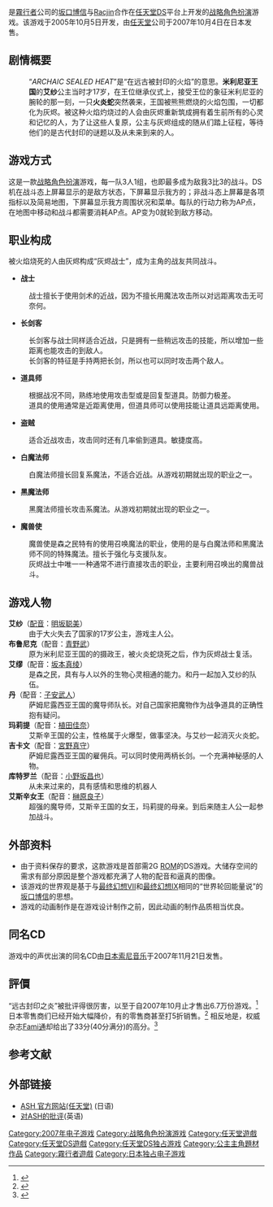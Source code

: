 {{noteTA
|G1=Games
}}
{{Infobox VG
| title     = 远古封印之炎
| japanese  = アルカイック シールド ヒート
| english   = Archaic Sealed Heat
| image     = File:ASH - Archaic Sealed Heat Coverart.png
| developer = [[霧行者|霧行者]]、[[Racjin|Racjin]]
| publisher = [[任天堂|任天堂]]
| designer  = [[坂口博信|坂口博信]]
| writer    = [[坂口博信|坂口博信]]
| artist    = [[皆葉英夫|皆葉英夫]]
| composer  = [[崎元仁|崎元仁]]
| released  = {{vgrelease|JP|2007年10月4日}}
| genre     = [[战略角色扮演|战略角色扮演]]
| modes     = [[单人游戏|单人游戏]]
| platforms = [[任天堂DS|任天堂DS]]
}}

{{vgname|远古封印之炎|ja=アルカイック シールド ヒート，Archaic Sealed Heat}}是[[霧行者|霧行者]]公司的[[坂口博信|坂口博信]]与[[Racjin|Racjin]]合作在[[任天堂DS|任天堂DS]]平台上开发的[[战略角色扮演|战略角色扮演]]游戏。该游戏于2005年10月5日开发，由[[任天堂|任天堂]]公司于2007年10月4日在日本发售。

==剧情概要==
:“''ARCHAIC SEALED HEAT''”是“在远古被封印的火焰”的意思。'''米利尼亚王国'''的'''艾纱'''公主当时才17岁，在王位继承仪式上，接受王位的象征米利尼亚的腕轮的那一刻，一只'''火炎蛇'''突然袭来，王国被熊熊燃烧的火焰包围，一切都化为灰烬。被这种火焰灼烧过的人会由灰烬重新筑成拥有着生前所有的心灵和记忆的人，为了让这些人复原，公主与灰烬组成的随从们踏上征程，等待他们的是古代封印的谜题以及从未来到来的人。

==游戏方式==
这是一款[[战略角色扮演|战略角色扮演]]游戏，每一队3人1组，也即最多成为敌我3比3的战斗。DS机在战斗态上屏幕显示的是敌方状态，下屏幕显示我方的；非战斗态上屏幕是各项指标以及简易地图，下屏幕显示我方周围状况和菜单。每队的行动力称为AP点，在地图中移动和战斗都需要消耗AP点。AP变为0就轮到敌方移动。

==职业构成==
被火焰烧死的人由灰烬构成“灰烬战士”，成为主角的战友共同战斗。
*'''战士'''
:战士擅长于使用剑术的近战，因为不擅长用魔法攻击所以对远距离攻击无可奈何。
*'''长剑客'''
:长剑客与战士同样适合近战，只是拥有一些稍远攻击的技能，所以增加一些距离也能攻击的到敌人。
:长剑客的特征是手持两把长剑，所以也可以同时攻击两个敌人。
*'''道具师'''
:根据战况不同，熟练地使用攻击型或是回复型道具。防御力极差。
:道具的使用通常是近距离使用，但道具师可以使用技能让道具远距离使用。
*'''盗贼'''
:适合近战攻击，攻击同时还有几率偷到道具。敏捷度高。
*'''白魔法师'''
:白魔法师擅长回复系魔法，不适合近战。从游戏初期就出现的职业之一。
*'''黑魔法师'''
:黑魔法师擅长攻击系魔法。从游戏初期就出现的职业之一。
*'''魔兽使'''
:魔兽使是森之民特有的使用召唤魔法的职业，使用的是与白魔法师和黑魔法师不同的特殊魔法。擅长于强化与支援队友。
:灰烬战士中唯一一种通常不进行直接攻击的职业，主要利用召唤出的魔兽战斗。
==游戏人物==
; '''艾纱'''（[[声优|配音]]：[[明坂聪美|明坂聪美]]）
:由于大火失去了国家的17岁公主，游戏主人公。
; '''布鲁尼克'''（配音：[[青野武|青野武]]）
:原为米利尼亚王国的的摄政王，被火炎蛇烧死之后，作为灰烬战士复活。
; '''艾缪'''（配音：[[坂本真绫|坂本真绫]]）
:是森之民，具有与人以外的生物心灵相通的能力。和丹一起加入艾纱的队伍。
; '''丹'''（配音：[[子安武人|子安武人]]）
:萨姆尼露西亚王国的魔导师队长。对自己国家把魔物作为战争道具的正确性抱有疑问。
; '''玛莉提'''（配音：[[植田佳奈|植田佳奈]]）
:艾斯辛王国的公主，性格属于火爆型，做事坚决。与艾纱一起消灭火炎蛇。
; '''吉卡文'''（配音：[[宮野真守|宮野真守]]）
:萨姆尼露西亚王国的雇佣兵。可以同时使用两柄长剑。一个充满神秘感的人物。
; '''库特罗兰'''（配音：[[小野坂昌也|小野坂昌也]]）　
:从未来过来的，具有感情和思维的机器人
; '''艾斯辛女王'''（配音：[[榊原良子|榊原良子]]）
:超强的魔导师，艾斯辛王国的女王，玛莉提的母亲。到后来随主人公一起参加战斗。

==外部资料==
*由于资料保存的要求，这款游戏是首部需2G [[ROM|ROM]]的DS游戏。大储存空间的需求有部分原因是整个游戏都充满了人物的配音和逼真的图像。
*该游戏的世界观是基于与[[最终幻想VII|最终幻想VII]]和[[最终幻想IX|最终幻想IX]]相同的“世界轮回能量说”的[[坂口博信|坂口博信]]的思想。
*游戏的动画制作是在游戏设计制作之前，因此动画的制作品质相当优良。

==同名CD==
游戏中的声优出演的同名CD由[[日本索尼音乐|日本索尼音乐]]于2007年11月21日发售。

==評價==
{{Video game reviews
|Fam = 33/40<ref>[http://fs.finalfantasytr.com/search.asp?query=ASH ASH - Famitsu Scores Archive<!-- Bot generated title -->] {{webarchive |url=https://web.archive.org/web/20081216041857/http://fs.finalfantasytr.com/search.asp?query=ASH |date=December 16, 2008 }}</ref>
}}
“远古封印之炎”被批评得很厉害，以至于自2007年10月止才售出6.7万份游戏。<ref>{{Cite web |url=http://www.siliconera.com/2007/10/22/the-mixed-flames-of-archaic-sealed-heat/ |title=存档副本 |accessdate=2008-02-06 |archive-date=2008-01-23 |archive-url=https://web.archive.org/web/20080123220350/http://www.siliconera.com/2007/10/22/the-mixed-flames-of-archaic-sealed-heat/ |dead-url=no }}</ref>日本零售商们已经开始大幅降价，有的零售商甚至打5折销售。<ref>{{cite web |url=http://www.kotaku.com.au/tags/A.S.H.+Archaic+Sealed+Heat |title=存档副本 |accessdate=2008-02-06 |deadurl=yes |archiveurl=https://web.archive.org/web/20080309005519/http://www.kotaku.com.au/tags/A.S.H.+Archaic+Sealed+Heat |archivedate=2008-03-09 }}</ref>
相反地是，权威杂志[[Fami通|Fami通]]却给出了33分(40分满分)的高分。<ref>{{cite web |url=http://fs.finalfantasytr.com/search.asp?query=ASH |title=存档副本 |accessdate=2008-01-29  |deadurl=yes |archiveurl=https://web.archive.org/web/20081216041857/http://fs.finalfantasytr.com/search.asp?query=ASH |archivedate=2008-12-16 }}</ref>

== 参考文献 ==
{{reflist|2}}

==外部链接==
*[http://www.nintendo.co.jp/ds/yasj/ ASH 官方网站(任天堂)] {{Wayback|url=http://www.nintendo.co.jp/ds/yasj/ |date=20080207081833 }}(日语)
*[https://web.archive.org/web/20080409225553/http://insomnia.ac/reviews/ds/archaicsealedheat/ 对ASH的批评 ](英语)
{{Mistwalker}}
{{Authority control}}
{{DEFAULTSORT:ARCHAIC SEALED HEAT}}
[[Category:2007年电子游戏|Category:2007年电子游戏]]
[[Category:战略角色扮演游戏|Category:战略角色扮演游戏]]
[[Category:任天堂遊戲|Category:任天堂遊戲]]
[[Category:任天堂DS遊戲|Category:任天堂DS遊戲]]
[[Category:任天堂DS独占游戏|Category:任天堂DS独占游戏]]
[[Category:公主主角題材作品|Category:公主主角題材作品]]
[[Category:霧行者遊戲|Category:霧行者遊戲]]
[[Category:日本独占电子游戏|Category:日本独占电子游戏]]